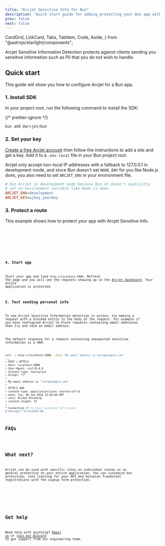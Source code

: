 ```yaml
---
title: "Arcjet Sensitive Info for Bun"
description: "Quick start guide for adding protecting your Bun app with Arcjet Sensitive Information."
prev: false
next: false
---
```


  CardGrid,
  LinkCard,
  Tabs,
  TabItem,
  Code,
  Aside,
} from "@astrojs/starlight/components";

Arcjet Sensitive Information Detection protects against clients sending you
sensitive information such as PII that you do not wish to handle.

<WhatIsArcjet />

## Quick start

This guide will show you how to configure Arcjet for a Bun app.

### 1. Install SDK

In your project root, run the following command to install the SDK:

{/* prettier-ignore */}
```sh
bun add @arcjet/bun
```

### 2. Set your key

[Create a free Arcjet account](https://app.arcjet.com) then follow the
instructions to add a site and get a key. Add it to a `.env.local` file in your
Bun project root.

Arcjet only accept non-local IP addresses with a fallback to 127.0.0.1 in development mode, and since Bun
doesn't set `NODE_ENV` for you like Node.js does, you also need to set
`ARCJET_ENV` in your environment file.

```ini title=".env.local"
# Run Arcjet in development mode because Bun.sh doesn't explicitly
# set an environment variable like Node.js does
ARCJET_ENV=development
ARCJET_KEY=ajkey_yourkey
```

### 3. Protect a route

This example shows how to protect your app with Arcjet Sensitive Info.

<Tabs>
  <TabItem label="TS">
    <Code code={Step3TS} lang="ts" title="/index.ts" />
  </TabItem>
  <TabItem label="JS">
    <Code code={Step3JS} lang="js" title="/src/index.js" />
  </TabItem>
</Tabs>

### 4. Start app

Start your app and load `http://localhost:3000`. Refresh the page and you will
see the requests showing up in the [Arcjet dashboard](https://app.arcjet.com).
Your entire application is protected.

### 5. Test sending personal info

To see Arcjet Sensitive Information detection in action, try making a request
with a blocked entity in the body of the request. For example if you have configured
Arcjet to block requests containing email addresses then try and send an email address.

The default response for a request containing unexpected sensitive information
is a 400:

```sh
curl -v http://localhost:3000 --data "My email address is test@example.com"
...
> POST / HTTP/2
> Host: localhost:8000
> User-Agent: curl/8.4.0
> Content-Type: text/plain
> Accept: */*
>
> My email address is "test@example.com"
>
< HTTP/2 400
< content-type: application/json; charset=utf-8
< date: Tue, 09 Jan 2024 13:43:04 GMT
< vary: Accept-Encoding
< content-length: 72
<
* Connection #0 to host localhost left intact
{"message":"Forbidden"}%
```

## FAQs

<FAQs />

## What next?

Arcjet can be used with specific rules on individual routes or as general
protection on your entire application. You can customize bot protection, rate
limiting for your API and minimize fraudulent registrations with the signup form
protection.

<CardGrid>
  <LinkCard
    title="Arcjet Sensitive Info reference"
    href="/sensitive-info/reference/bun"
    description="Full details about Arcjet Sensitive Information."
  />
  <LinkCard
    title="SDK reference"
    href="/reference/bun"
    description="Bun SDK reference guide."
  />
  <LinkCard
    title="Testing"
    href="/testing"
    description="Write tests for your rules."
  />
</CardGrid>

## Get help

Need help with anything? [Email us](mailto:support@arcjet.com) or [join our
Discord](https://discord.gg/TPra6jqZDC) to get support from our
engineering team.

<Comments />
